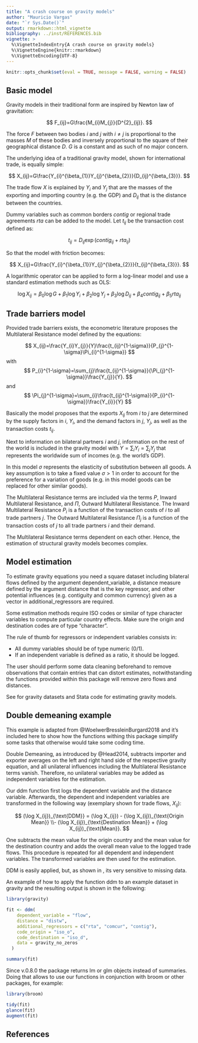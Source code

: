 ```yaml
---
title: "A crash course on gravity models"
author: "Mauricio Vargas"
date: "`r Sys.Date()`"
output: rmarkdown::html_vignette
bibliography: ../inst/REFERENCES.bib
vignette: >
  %\VignetteIndexEntry{A crash course on gravity models}
  %\VignetteEngine{knitr::rmarkdown}
  %\VignetteEncoding{UTF-8}
---
```


```r
knitr::opts_chunk$set(eval = TRUE, message = FALSE, warning = FALSE)
```

## Basic model

Gravity models in their traditional form are inspired by Newton law of gravitation:

$$
F_{ij}=G\frac{M_{i}M_{j}}{D^{2}_{ij}}.
$$

The force $F$ between two bodies $i$ and $j$ with $i \neq j$ is proportional to the masses $M$ of these bodies and inversely proportional to the square of their geographical distance $D$. $G$ is a constant and as such of no major concern.

The underlying idea of a traditional gravity model, shown for international trade, is equally simple:

$$
X_{ij}=G\frac{Y_{i}^{\beta_{1}}Y_{j}^{\beta_{2}}}{D_{ij}^{\beta_{3}}}.
$$

The trade flow $X$ is explained by $Y_{i}$ and $Y_{j}$ that are the masses of the exporting and importing country (e.g. the GDP) and $D_{ij}$ that is the distance between the countries.

Dummy variables such as common borders $contig$ or regional trade agreements $rta$ can be added to the model. Let $t_{ij}$ be the transaction cost defined as:

$$
t_{ij}= D_{ij} \exp(contig_{ij} + rta_{ij})
$$

So that the model with friction becomes:

$$
X_{ij}=G\frac{Y_{i}^{\beta_{1}}Y_{j}^{\beta_{2}}}{t_{ij}^{\beta_{3}}}.
$$

A logarithmic operator can be applied to form a log-linear model and use a standard estimation methods such as OLS:

$$
\log X_{ij}=\beta_{0}\log G +\beta_{1}\log Y_{i}+\beta_{2}\log Y_{j}+\beta_{3}\log D_{ij}+\beta_{4}contig_{ij}+\beta_{5}rta_{ij}
$$

## Trade barriers model

Provided trade barriers exists, the econometric literature proposes the Multilateral Resistance model defined by the equations:

$$
X_{ij}=\frac{Y_{i}Y_{j}}{Y}\frac{t_{ij}^{1-\sigma}}{P_{j}^{1-\sigma}\Pi_{i}^{1-\sigma}}
$$
with
$$
P_{i}^{1-\sigma}=\sum_{j}\frac{t_{ij}^{1-\sigma}}{\Pi_{j}^{1-\sigma}}\frac{Y_{j}}{Y}.
$$
and
$$
\Pi_{j}^{1-\sigma}=\sum_{i}\frac{t_{ij}^{1-\sigma}}{P_{i}^{1-\sigma}}\frac{Y_{i}}{Y}
$$

Basically the model proposes that the exports $X_{ij}$ from $i$ to $j$ are determined by the supply factors in $i$, $Y_{i}$, and the demand factors in $j$, $Y_{j}$, as well as the transaction costs $t_{ij}$.

Next to information on bilateral partners $i$ and $j$, information on the rest of the world is included in the gravity model with $Y=\sum_{i} Y_{i}= \sum_{j} Y_{j}$ that represents the worldwide sum of incomes (e.g. the world's GDP).

In this model $\sigma$ represents the elasticity of substitution between all goods. A key assumption is to take a fixed value $\sigma > 1$ in order to account for the preference for a variation of goods (e.g. in this model goods can be replaced for other similar goods).

The Multilateral Resistance terms are included via the terms $P$, Inward Multilateral Resistance, and $\Pi$, Outward Multilateral Resistance. The Inward Multilateral Resistance $P_i$ is a function of the transaction costs of $i$ to all trade partners $j$. The Outward Multilateral Resistance $\Pi_{j}$ is a function of the transaction costs of $j$ to all trade partners $i$ and their demand.

The Multilateral Resistance terms dependent on each other. Hence, the estimation of structural gravity models becomes complex.

## Model estimation

To estimate gravity equations you need a square dataset including bilateral flows defined by the argument dependent_variable, a distance measure defined by the argument distance that is the key regressor, and other potential influences (e.g. contiguity and common currency) given as a vector in additional_regressors are required.

Some estimation methods require ISO codes or similar of type character variables to compute particular country effects. Make sure the origin and destination codes are of type "character".

The rule of thumb for regressors or independent variables consists in:

* All dummy variables should be of type numeric (0/1).
* If an independent variable is defined as a ratio, it should be logged.

The user should perform some data cleaning beforehand to remove observations that contain entries that
can distort estimates, notwithstanding the functions provided within this package will remove zero flows and distances.

See \href{https://sites.google.com/site/hiegravity/}{Gravity Equations: Workhorse, Toolkit, and Cookbook}
for gravity datasets and Stata code for estimating gravity models.

## Double demeaning example

This example is adapted from @WoelwerBressleinBurgard2018 and it's included here to show how the functions withing this package simplify some tasks that otherwise would take some coding time.

Double Demeaning, as introduced by @Head2014, subtracts importer and exporter averages on the left and right hand side of the respective gravity equation, and all unilateral influences including the Multilateral Resistance terms vanish. Therefore, no unilateral variables may be added as independent variables for the estimation.

Our ddm function first logs the dependent variable and the distance variable. Afterwards, the dependent and independent variables are transformed in the following way (exemplary shown for trade flows, $X_{ij}$):

$$
(\log X_{ij})_{\text{DDM}} = (\log X_{ij}) - (\log X_{ij})_{\text{Origin Mean}} \\- (\log X_{ij})_{\text{Destination Mean}} + (\log X_{ij})_{\text{Mean}}.
$$

One subtracts the mean value for the origin country and the mean value for the destination country and adds the overall mean value to the logged trade flows. This procedure is repeated for all dependent and independent variables. The transformed variables are then used for the estimation.

DDM is easily applied, but, as shown in \cite{Head2014}, its very sensitive to missing data.
	
An example of how to apply the function ddm to an example dataset in gravity and the resulting output is shown in the following:

```r
library(gravity)

fit <- ddm(
    dependent_variable = "flow",
    distance = "distw",
    additional_regressors = c("rta", "comcur", "contig"),
    code_origin = "iso_o",
    code_destination = "iso_d",
    data = gravity_no_zeros
  )

summary(fit)
```

Since v.0.8.0 the package returns lm or glm objects instead of summaries. Doing that allows to use our functions in conjunction with broom or other packages, for example:

```r
library(broom)

tidy(fit)
glance(fit)
augment(fit)
```

## References

\insertRef{Head2014}{gravity}
\insertRef{WoelwerBressleinBurgard2018}{gravity}
